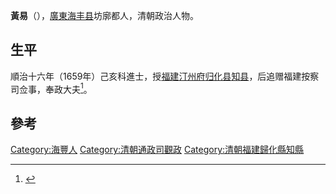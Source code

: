 {{Otheruses|other=名为黃易的其他人物|黃易}}

'''黃易'''（{{bd|？||？||catIdx=H黃}}），[[廣東|廣東]][[海丰县|海丰县]]坊廓都人，清朝政治人物。

== 生平 ==
順治十六年（1659年）己亥科進士，授[[福建|福建]][[汀州府|汀州府]][[归化县|归化县]][[知县|知县]]，后追赠福建按察司佥事，奉政大夫<ref>{{cite news|title=海陆丰进士名录|url=http://www.hfarc.gov.cn/news/html/?1448.html|accessdate=2013-08-22|newspaper=海丰档案信息网|deadurl=yes|archiveurl=https://archive.is/20130819091205/http://www.hfarc.gov.cn/news/html/?1448.html|archivedate=2013-08-19}}</ref>。

==參考==
{{reflist}}

{{順治十六年己亥科殿試金榜}}

{{Authority control}}

{{DEFAULTSORT:Huang黃}}
[[Category:海豐人|Category:海豐人]]
[[Category:清朝通政司觀政|Category:清朝通政司觀政]]
[[Category:清朝福建歸化縣知縣|Category:清朝福建歸化縣知縣]]


{{清朝人物小作品}}